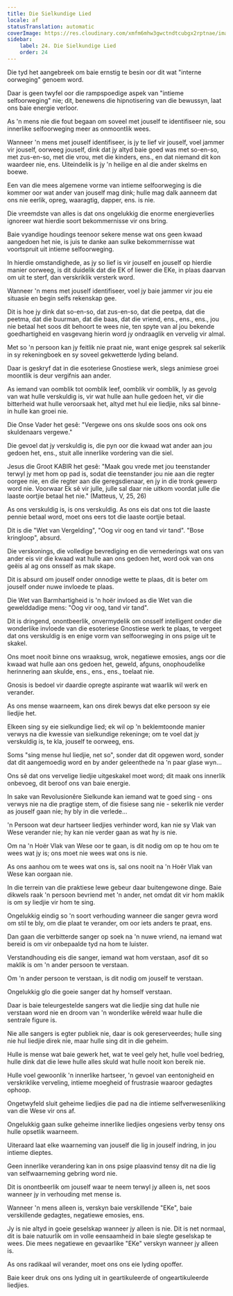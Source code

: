 ```yaml
---
title: Die Sielkundige Lied
locale: af
statusTranslation: automatic
coverImage: https://res.cloudinary.com/xmfm6mhw3gwctndtcubgx2rptnae/image/upload/v1740468922/small_cover_tratado_de_psicologia_revolucionaria_a4c0dca4e0.webp
sidebar:
    label: 24. Die Sielkundige Lied
    order: 24
---
```

Die tyd het aangebreek om baie ernstig te besin oor dit wat "interne oorweging" genoem word.

Daar is geen twyfel oor die rampspoedige aspek van "intieme selfoorweging" nie; dit, benewens die hipnotisering van die bewussyn, laat ons baie energie verloor.

As 'n mens nie die fout begaan om soveel met jouself te identifiseer nie, sou innerlike selfoorweging meer as onmoontlik wees.

Wanneer 'n mens met jouself identifiseer, is jy te lief vir jouself, voel jammer vir jouself, oorweeg jouself, dink dat jy altyd baie goed was met so-en-so, met zus-en-so, met die vrou, met die kinders, ens., en dat niemand dit kon waardeer nie, ens. Uiteindelik is jy 'n heilige en al die ander skelms en boewe.

Een van die mees algemene vorme van intieme selfoorweging is die kommer oor wat ander van jouself mag dink; hulle mag dalk aanneem dat ons nie eerlik, opreg, waaragtig, dapper, ens. is nie.

Die vreemdste van alles is dat ons ongelukkig die enorme energieverlies ignoreer wat hierdie soort bekommernisse vir ons bring.

Baie vyandige houdings teenoor sekere mense wat ons geen kwaad aangedoen het nie, is juis te danke aan sulke bekommernisse wat voortspruit uit intieme selfoorweging.

In hierdie omstandighede, as jy so lief is vir jouself en jouself op hierdie manier oorweeg, is dit duidelik dat die EK of liewer die EKe, in plaas daarvan om uit te sterf, dan verskriklik versterk word.

Wanneer 'n mens met jouself identifiseer, voel jy baie jammer vir jou eie situasie en begin selfs rekenskap gee.

Dit is hoe jy dink dat so-en-so, dat zus-en-so, dat die peetpa, dat die peetma, dat die buurman, dat die baas, dat die vriend, ens., ens., ens., jou nie betaal het soos dit behoort te wees nie, ten spyte van al jou bekende goedhartigheid en vasgevang hierin word jy ondraaglik en vervelig vir almal.

Met so 'n persoon kan jy feitlik nie praat nie, want enige gesprek sal sekerlik in sy rekeningboek en sy soveel gekwetterde lyding beland.

Daar is geskryf dat in die esoteriese Gnostiese werk, slegs animiese groei moontlik is deur vergifnis aan ander.

As iemand van oomblik tot oomblik leef, oomblik vir oomblik, ly as gevolg van wat hulle verskuldig is, vir wat hulle aan hulle gedoen het, vir die bitterheid wat hulle veroorsaak het, altyd met hul eie liedjie, niks sal binne-in hulle kan groei nie.

Die Onse Vader het gesê: "Vergewe ons ons skulde soos ons ook ons skuldenaars vergewe."

Die gevoel dat jy verskuldig is, die pyn oor die kwaad wat ander aan jou gedoen het, ens., stuit alle innerlike vordering van die siel.

Jesus die Groot KABIR het gesê: "Maak gou vrede met jou teenstander terwyl jy met hom op pad is, sodat die teenstander jou nie aan die regter oorgee nie, en die regter aan die geregsdienaar, en jy in die tronk gewerp word nie. Voorwaar Ek sê vir julle, julle sal daar nie uitkom voordat julle die laaste oortjie betaal het nie." (Matteus, V, 25, 26)

As ons verskuldig is, is ons verskuldig. As ons eis dat ons tot die laaste pennie betaal word, moet ons eers tot die laaste oortjie betaal.

Dit is die "Wet van Vergelding", "Oog vir oog en tand vir tand". "Bose kringloop", absurd.

Die verskonings, die volledige bevrediging en die vernederings wat ons van ander eis vir die kwaad wat hulle aan ons gedoen het, word ook van ons geëis al ag ons onsself as mak skape.

Dit is absurd om jouself onder onnodige wette te plaas, dit is beter om jouself onder nuwe invloede te plaas.

Die Wet van Barmhartigheid is 'n hoër invloed as die Wet van die gewelddadige mens: "Oog vir oog, tand vir tand".

Dit is dringend, onontbeerlik, onvermydelik om onsself intelligent onder die wonderlike invloede van die esoteriese Gnostiese werk te plaas, te vergeet dat ons verskuldig is en enige vorm van selfoorweging in ons psige uit te skakel.

Ons moet nooit binne ons wraaksug, wrok, negatiewe emosies, angs oor die kwaad wat hulle aan ons gedoen het, geweld, afguns, onophoudelike herinnering aan skulde, ens., ens., ens., toelaat nie.

Gnosis is bedoel vir daardie opregte aspirante wat waarlik wil werk en verander.

As ons mense waarneem, kan ons direk bewys dat elke persoon sy eie liedjie het.

Elkeen sing sy eie sielkundige lied; ek wil op 'n beklemtoonde manier verwys na die kwessie van sielkundige rekeninge; om te voel dat jy verskuldig is, te kla, jouself te oorweeg, ens.

Soms "sing mense hul liedjie, net so", sonder dat dit opgewen word, sonder dat dit aangemoedig word en by ander geleenthede na 'n paar glase wyn...

Ons sê dat ons vervelige liedjie uitgeskakel moet word; dit maak ons innerlik onbevoeg, dit beroof ons van baie energie.

In sake van Revolusionêre Sielkunde kan iemand wat te goed sing - ons verwys nie na die pragtige stem, of die fisiese sang nie - sekerlik nie verder as jouself gaan nie; hy bly in die verlede...

'n Persoon wat deur hartseer liedjies verhinder word, kan nie sy Vlak van Wese verander nie; hy kan nie verder gaan as wat hy is nie.

Om na 'n Hoër Vlak van Wese oor te gaan, is dit nodig om op te hou om te wees wat jy is; ons moet nie wees wat ons is nie.

As ons aanhou om te wees wat ons is, sal ons nooit na 'n Hoër Vlak van Wese kan oorgaan nie.

In die terrein van die praktiese lewe gebeur daar buitengewone dinge. Baie dikwels raak 'n persoon bevriend met 'n ander, net omdat dit vir hom maklik is om sy liedjie vir hom te sing.

Ongelukkig eindig so 'n soort verhouding wanneer die sanger gevra word om stil te bly, om die plaat te verander, om oor iets anders te praat, ens.

Dan gaan die verbitterde sanger op soek na 'n nuwe vriend, na iemand wat bereid is om vir onbepaalde tyd na hom te luister.

Verstandhouding eis die sanger, iemand wat hom verstaan, asof dit so maklik is om 'n ander persoon te verstaan.

Om 'n ander persoon te verstaan, is dit nodig om jouself te verstaan.

Ongelukkig glo die goeie sanger dat hy homself verstaan.

Daar is baie teleurgestelde sangers wat die liedjie sing dat hulle nie verstaan word nie en droom van 'n wonderlike wêreld waar hulle die sentrale figure is.

Nie alle sangers is egter publiek nie, daar is ook gereserveerdes; hulle sing nie hul liedjie direk nie, maar hulle sing dit in die geheim.

Hulle is mense wat baie gewerk het, wat te veel gely het, hulle voel bedrieg, hulle dink dat die lewe hulle alles skuld wat hulle nooit kon bereik nie.

Hulle voel gewoonlik 'n innerlike hartseer, 'n gevoel van eentonigheid en verskriklike verveling, intieme moegheid of frustrasie waaroor gedagtes ophoop.

Ongetwyfeld sluit geheime liedjies die pad na die intieme selfverwesenliking van die Wese vir ons af.

Ongelukkig gaan sulke geheime innerlike liedjies ongesiens verby tensy ons hulle opsetlik waarneem.

Uiteraard laat elke waarneming van jouself die lig in jouself indring, in jou intieme dieptes.

Geen innerlike verandering kan in ons psige plaasvind tensy dit na die lig van selfwaarneming gebring word nie.

Dit is onontbeerlik om jouself waar te neem terwyl jy alleen is, net soos wanneer jy in verhouding met mense is.

Wanneer 'n mens alleen is, verskyn baie verskillende "EKe", baie verskillende gedagtes, negatiewe emosies, ens.

Jy is nie altyd in goeie geselskap wanneer jy alleen is nie. Dit is net normaal, dit is baie natuurlik om in volle eensaamheid in baie slegte geselskap te wees. Die mees negatiewe en gevaarlike "EKe" verskyn wanneer jy alleen is.

As ons radikaal wil verander, moet ons ons eie lyding opoffer.

Baie keer druk ons ons lyding uit in geartikuleerde of ongeartikuleerde liedjies.

